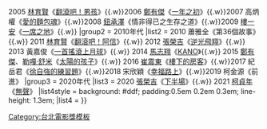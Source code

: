 {{Navbox
|name = 台北電影獎觀眾票選
|titlestyle = background:#00AAAA
|title = <span style="color:#FFFFFF;">[[台北電影獎]]觀眾票選</span>
|groupstyle = background: #AFEEEE
|group1 = 2000年代
|list1 = 2004 [[龍男·以撒克·凡亞思|陳龍男]]《海洋熱》{{.w}}2005 [[林育賢]]《[[翻滾吧！男孩]]》{{.w}}2006 [[鄭有傑]]《[[一年之初]]》{{.w}}2007 高炳權《[[愛的麵包魂]]》{{.w}}2008 [[鈕承澤]]《情非得已之生存之道》{{.w}}2009 [[樓一安]]《[[一席之地]]》{{.w}}
|group2 = 2010年代
|list2 = 2010 蕭雅全《第36個故事》 {{.w}} 2011 [[林育賢]]《[[翻滾吧！阿信]]》{{.w}} 2012 [[張榮吉]]《[[逆光飛翔]]》{{.w}} 2013 黃嘉俊《[[一首搖滾上月球]]》{{.w}} 2014 [[馬志翔]]《[[KANO]]》{{.w}} 2015 [[鄭有傑]]、[[勒嘎·舒米]]《[[太陽的孩子]]》{{.w}} 2016 [[崔震東]]《[[樓下的房客]]》{{.w}}2017 紀岳君《[[徐自強的練習題]]》{{.w}}2018 宋欣穎《[[幸福路上 (電影)|幸福路上]]》{{.w}}2019 柯金源《前進》
|group3 = 2020年代
|list3 = 2020 [[張榮吉]]《[[下半場]]》{{.w}} 2021 [[柯貞年]]《[[無聲 (2020年台灣電影)|無聲]]》
|list4style = background: #ddf;<!--per 'below' section--> padding:0.5em 0.2em 0.3em; line-height: 1.3em;
|list4 = 
}}
<noinclude>
[[Category:台北電影獎模板]]
</noinclude>
